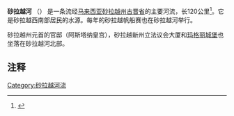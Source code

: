 {{Geobox|河流
<!-- *** 标题 *** -->
| name = 砂拉越河
| native_name = Sarawak River
| other_name = 
| category = 
<!-- *** 名称 **** --> 
| etymology = 
| nickname = 
<!-- *** 图片 *** -->
| image = Sarawak River.jpg
| image_caption = 砂拉越河-古晋市中心
| image_size = 280px
<!-- *** 国家 *** -->
| country = {{flag|马来西亚}}
| state = [[File:Flag_of_Sarawak.svg|24px]][[砂拉越|砂拉越]][[古晋省|古晋省]]
| region = 
| district = 
| municipality = 
<!-- *** 发源地、支流等 *** -->
| parent = 
| tributary_left = 左手港（Sarawak Kiri River）
| tributary_right = 右手港（Sarawak Kanan River）
| city = 
| landmark = 
<!-- *** 位置 *** -->
| source = 卡普阿斯山脉 （Upper Kapuas Range）
| source_location = | source_region = | source_country =
| source_elevation = 
| source_lat_d = | source_lat_m = | source_lat_s = | source_lat_NS =
| source_long_d = | source_long_m = | source_long_s = | source_long_EW =
| source1 = 
| source1_location = | source1_region = | source1_country =
| source1_elevation = 
| source1_lat_d = | source1_lat_m = | source1_lat_s = | source1_lat_NS =
| source1_long_d = | source1_long_m = | source1_long_s = | source1_long_EW =
| source_confluence = 
| source_confluence_location = | source_confluence_region = | source_confluence_country =
| source_confluence_elevation = 
| source_confluence_lat_d = | source_confluence_lat_m = | source_confluence_lat_s = | source_confluence_lat_NS =
| source_confluence_long_d = | source_confluence_long_m = | source_confluence_long_s = | source_confluence_long_EW =
| mouth = 青山（Muara Tebas）
| mouth_location = [[南中国海|南中国海]]
| mouth_region = [[砂拉越|砂拉越]]西部
| mouth_country =
| mouth_elevation = 
| mouth_lat_d = | mouth_lat_m = | mouth_lat_s = | mouth_lat_NS =
| mouth_long_d = | mouth_long_m = | mouth_long_s = | mouth_long_EW =
<!-- *** 数据 *** -->
| length = 120 
| width = 
| depth = 
| volume =
| watershed = 2459
| discharge = 
| discharge_max =
| discharge_min =
<!-- *** 自由字段 *** -->
| free = | free_type = 
<!-- *** 地图 *** -->
| map =
| map_caption = 
| map_background = 
| map_locator =
| map_locator_x =
| map_locator_y = 
<!-- *** 网站 *** --> 
| website =
| commons =
<!-- *** 脚注 *** -->
| footnotes =
}}

'''砂拉越河''' （{{lang-ms|'''Sungai Sarawak'''}}） 是一条流经[[马来西亚|马来西亚]][[砂拉越州|砂拉越州]][[古晋省|古晋省]]的主要河流，长120公里<ref>{{cite web| title =砂拉越-河流流域| publisher =砂拉越灌溉和排水部| date =2011年11月30日年更新| url =http://www.did.sarawak.gov.my/rbis/map-html/basin-map.html| accessdate =2011年12月4日| archive-date =2011年9月28日| archive-url =https://web.archive.org/web/20110928115902/http://www.did.sarawak.gov.my/rbis/map-html/basin-map.html| dead-url =yes}}{{en}}</ref>。它是砂拉越西南部居民的水源。每年的砂拉越帆船赛也在砂拉越河举行。

砂拉越州元首的官邸（阿斯塔纳皇宫），砂拉越新州立法议会大厦和[[玛格丽城堡|玛格丽城堡]]也坐落在砂拉越河北部。

== 注释 ==
{{reflist}}

{{砂拉越小作品}}
{{砂拉越}}

[[Category:砂拉越河流|Category:砂拉越河流]]